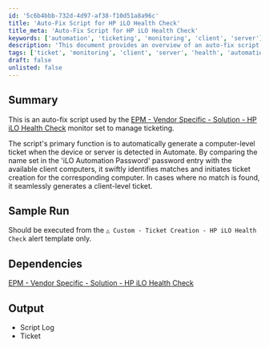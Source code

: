 ```yaml
---
id: '5c6b4bbb-732d-4d97-af38-f10d51a8a96c'
title: 'Auto-Fix Script for HP iLO Health Check'
title_meta: 'Auto-Fix Script for HP iLO Health Check'
keywords: ['automation', 'ticketing', 'monitoring', 'client', 'server']
description: 'This document provides an overview of an auto-fix script designed for the HP iLO Health Check monitor, which automatically generates tickets in Automate for detected devices or servers, enhancing efficiency in ticket management.'
tags: ['ticket', 'monitoring', 'client', 'server', 'health', 'automation']
draft: false
unlisted: false
---
```

## Summary

This is an auto-fix script used by the [EPM - Vendor Specific - Solution - HP iLO Health Check](https://proval.itglue.com/DOC-5078775-10073297) monitor set to manage ticketing.

The script's primary function is to automatically generate a computer-level ticket when the device or server is detected in Automate. By comparing the name set in the 'iLO Automation Password' password entry with the available client computers, it swiftly identifies matches and initiates ticket creation for the corresponding computer. In cases where no match is found, it seamlessly generates a client-level ticket.

## Sample Run

Should be executed from the `△ Custom - Ticket Creation - HP iLO Health Check` alert template only.

## Dependencies

[EPM - Vendor Specific - Solution - HP iLO Health Check](https://proval.itglue.com/DOC-5078775-10073297)

## Output

- Script Log
- Ticket











